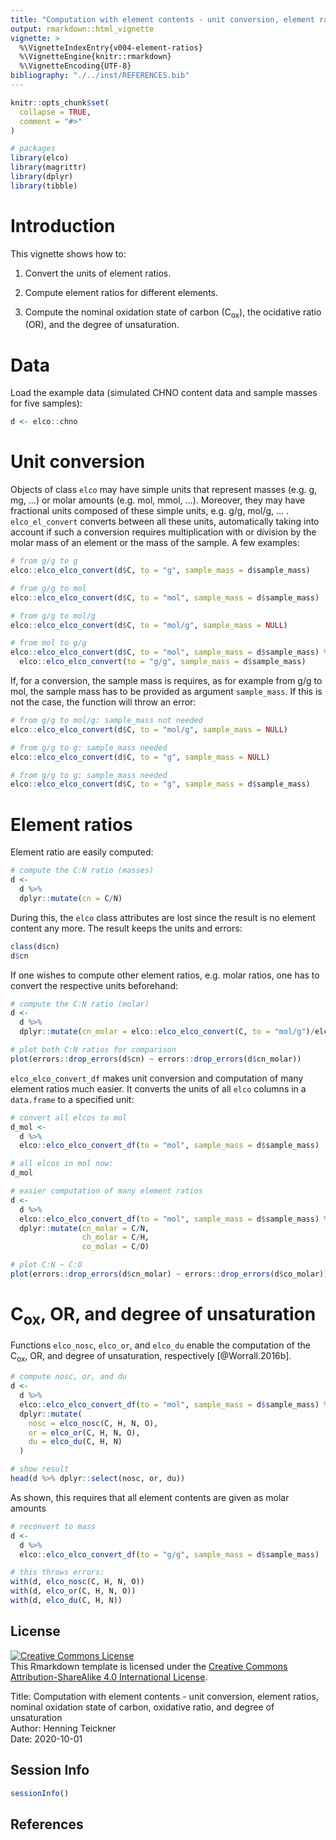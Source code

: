 ```yaml
---
title: "Computation with element contents - unit conversion, element ratios, nominal oxidation state of carbon, oxidative ratio, and degree of unsaturation"
output: rmarkdown::html_vignette
vignette: >
  %\VignetteIndexEntry{v004-element-ratios}
  %\VignetteEngine{knitr::rmarkdown}
  %\VignetteEncoding{UTF-8}
bibliography: "./../inst/REFERENCES.bib"
---
```


```r
knitr::opts_chunk$set(
  collapse = TRUE,
  comment = "#>"
)
```

```r
# packages
library(elco)
library(magrittr)
library(dplyr)
library(tibble)
```

# Introduction

This vignette shows how to:

1. Convert the units of element ratios.

2. Compute element ratios for different elements.

3. Compute the nominal oxidation state of carbon (C$_\textrm{ox}$), the ocidative ratio (OR), and the degree of unsaturation.

# Data

Load the example data (simulated CHNO content data and sample masses for five samples):

```r
d <- elco::chno
```

# Unit conversion

Objects of class `elco` may have simple units that represent masses (e.g. g, mg, ...) or molar amounts (e.g. mol, mmol, ...). Moreover, they may have fractional units composed of these simple units, e.g. g/g, mol/g, ... . `elco_el_convert` converts between all these units, automatically taking into account if such a conversion requires multiplication with or division by the molar mass of an element or the mass of the sample. A few examples:

```r
# from g/g to g
elco::elco_elco_convert(d$C, to = "g", sample_mass = d$sample_mass)

# from g/g to mol
elco::elco_elco_convert(d$C, to = "mol", sample_mass = d$sample_mass)

# from g/g to mol/g
elco::elco_elco_convert(d$C, to = "mol/g", sample_mass = NULL)

# from mol to g/g
elco::elco_elco_convert(d$C, to = "mol", sample_mass = d$sample_mass) %>%
  elco::elco_elco_convert(to = "g/g", sample_mass = d$sample_mass)
```

If, for a conversion, the sample mass is requires, as for example from g/g to mol, the sample mass has to be provided as argument `sample_mass`. If this is not the case, the function will throw an error:

```r
# from g/g to mol/g: sample_mass not needed 
elco::elco_elco_convert(d$C, to = "mol/g", sample_mass = NULL)

# from g/g to g: sample_mass needed 
elco::elco_elco_convert(d$C, to = "g", sample_mass = NULL)

# from g/g to g: sample_mass needed 
elco::elco_elco_convert(d$C, to = "g", sample_mass = d$sample_mass)
```

# Element ratios

Element ratio are easily computed:

```r
# compute the C:N ratio (masses)
d <- 
  d %>%
  dplyr::mutate(cn = C/N)
```

During this, the `elco` class attributes are lost since the result is no element content any more. The result keeps the units and errors:

```r
class(d$cn)
d$cn
```

If one wishes to compute other element ratios, e.g. molar ratios, one has to convert the respective units beforehand:
```r
# compute the C:N ratio (molar)
d <- 
  d %>%
  dplyr::mutate(cn_molar = elco::elco_elco_convert(C, to = "mol/g")/elco::elco_elco_convert(N, to = "mol/g"))

# plot both C:N ratios for comparison
plot(errors::drop_errors(d$cn) ~ errors::drop_errors(d$cn_molar))
```

`elco_elco_convert_df` makes unit conversion and computation of many element ratios much easier. It converts the units of all `elco` columns in a `data.frame` to a specified unit:

```r
# convert all elcos to mol
d_mol <-  
  d %>%
  elco::elco_elco_convert_df(to = "mol", sample_mass = d$sample_mass)

# all elcos in mol now:
d_mol

# easier computation of many element ratios
d <- 
  d %>%
  elco::elco_elco_convert_df(to = "mol", sample_mass = d$sample_mass) %>%
  dplyr::mutate(cn_molar = C/N,
                ch_molar = C/H,
                co_molar = C/O)

# plot C:N ~ C:O
plot(errors::drop_errors(d$cn_molar) ~ errors::drop_errors(d$co_molar))

```

# C$_\textrm{ox}$, OR, and degree of unsaturation

Functions `elco_nosc`, `elco_or`, and `elco_du` enable the computation of the C$_\textrm{ox}$, OR, and degree of unsaturation, respectively [@Worrall.2016b].

```r
# compute nosc, or, and du
d <- 
  d %>%
  elco::elco_elco_convert_df(to = "mol", sample_mass = d$sample_mass) %>%
  dplyr::mutate(
    nosc = elco_nosc(C, H, N, O),
    or = elco_or(C, H, N, O),
    du = elco_du(C, H, N)
  )

# show result
head(d %>% dplyr::select(nosc, or, du))
```

As shown, this requires that all element contents are given as molar amounts
```r
# reconvert to mass
d <- 
  d %>%
  elco::elco_elco_convert_df(to = "g/g", sample_mass = d$sample_mass)

# this throws errors:
with(d, elco_nosc(C, H, N, O))
with(d, elco_or(C, H, N, O))
with(d, elco_du(C, H, N))
```

## License

<a rel="license" href="http://creativecommons.org/licenses/by-sa/4.0/"><img alt="Creative Commons License" style="border-width:0" src="https://i.creativecommons.org/l/by-sa/4.0/88x31.png" /></a><br />This Rmarkdown template is licensed under the <a rel="license" href="http://creativecommons.org/licenses/by-sa/4.0/">Creative Commons Attribution-ShareAlike 4.0 International License</a>.

Title: Computation with element contents - unit conversion, element ratios, nominal oxidation state of carbon, oxidative ratio, and degree of unsaturation <br>
Author: Henning Teickner <br>
Date: 2020-10-01 <br>

## Session Info
```r
sessionInfo()
```

## References
